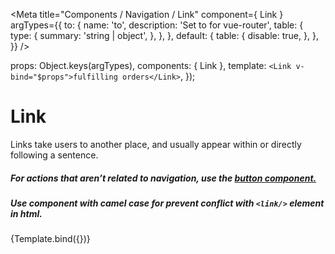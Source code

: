 

<Meta
  title="Components / Navigation / Link"
  component={ Link }
  argTypes={{
    to: {
      name: 'to',
      description: 'Set to for vue-router',
      table: {
        type: {
          summary: 'string | object',
        },
      },
    },
    default: {
      table: {
        disable: true,
      },
    },
  }}
/>

  props: Object.keys(argTypes),
  components: { Link },
  template: `<Link v-bind="$props">fulfilling orders</Link>`,
});

# Link

Links take users to another place, and usually appear within or directly following a sentence.

##### For actions that aren’t related to navigation, use the [button component.](/docs/components-actions-button--button)

##### Use component with camel case for prevent conflict with `<link/>` element in html.


<Canvas>
  <Story name="Link">
    {Template.bind({})}
  </Story>
</Canvas>

<ArgsTable story="Link" />
